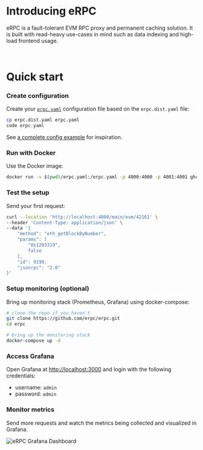 
# Introducing eRPC

eRPC is a fault-tolerant EVM RPC proxy and permanent caching solution. It is built with read-heavy use-cases in mind such as data indexing and high-load frontend usage.

<br />
<HighlevelDiagram />

# Quick start

<Steps>

### Create configuration

Create your [`erpc.yaml`](/config/example) configuration file based on the `erpc.dist.yaml` file:

```bash
cp erpc.dist.yaml erpc.yaml
code erpc.yaml
```

See [a complete config example](/config/example) for inspiration.

### Run with Docker

Use the Docker image:

```bash
docker run -v $(pwd)/erpc.yaml:/erpc.yaml -p 4000:4000 -p 4001:4001 ghcr.io/erpc/erpc:latest
```

### Test the setup

Send your first request:

```bash
curl --location 'http://localhost:4000/main/evm/42161' \
--header 'Content-Type: application/json' \
--data '{
    "method": "eth_getBlockByNumber",
    "params": [
        "0x1203319",
        false
    ],
    "id": 9199,
    "jsonrpc": "2.0"
}'
```

### Setup monitoring (optional)

Bring up monitoring stack (Prometheus, Grafana) using docker-compose:

```bash
# clone the repo if you haven't
git clone https://github.com/erpc/erpc.git
cd erpc

# bring up the monitoring stack
docker-compose up -d
```

### Access Grafana

Open Grafana at [http://localhost:3000](http://localhost:3000) and login with the following credentials:

- username: `admin`
- password: `admin`

### Monitor metrics

Send more requests and watch the metrics being collected and visualized in Grafana.

![eRPC Grafana Dashboard](/assets/monitoring-example-erpc.png)

</Steps>
